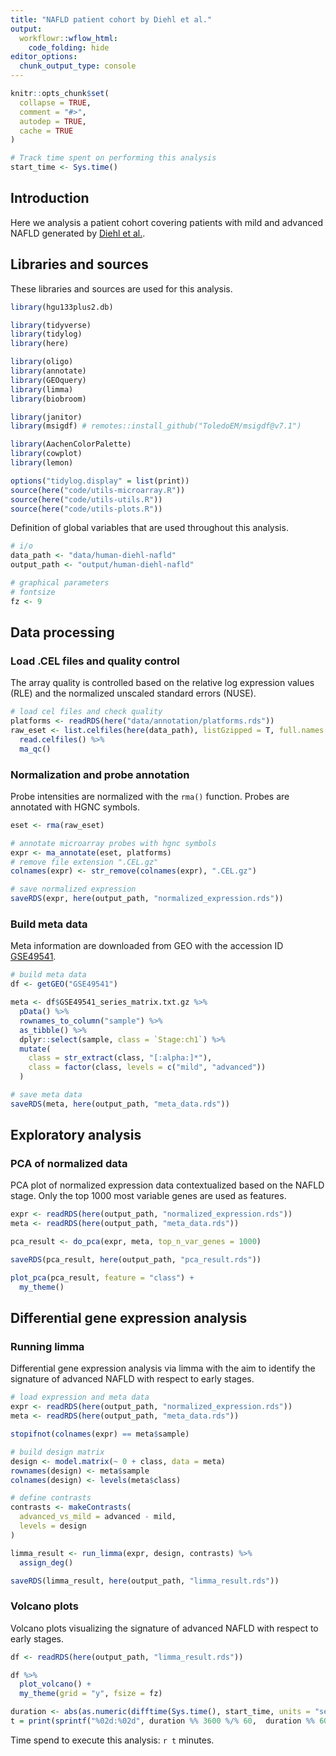 ```yaml
---
title: "NAFLD patient cohort by Diehl et al."
output: 
  workflowr::wflow_html:
    code_folding: hide
editor_options:
  chunk_output_type: console
---
```


```r
knitr::opts_chunk$set(
  collapse = TRUE,
  comment = "#>",
  autodep = TRUE,
  cache = TRUE
)
```

```r
# Track time spent on performing this analysis
start_time <- Sys.time()
```

## Introduction
Here we analysis a patient cohort covering patients with mild and advanced NAFLD generated by [Diehl et al.](https://doi.org/10.1002/hep.26661).

## Libraries and sources
These libraries and sources are used for this analysis.
```r
library(hgu133plus2.db)

library(tidyverse)
library(tidylog)
library(here)

library(oligo)
library(annotate)
library(GEOquery)
library(limma)
library(biobroom)

library(janitor)
library(msigdf) # remotes::install_github("ToledoEM/msigdf@v7.1")

library(AachenColorPalette)
library(cowplot)
library(lemon)

options("tidylog.display" = list(print))
source(here("code/utils-microarray.R"))
source(here("code/utils-utils.R"))
source(here("code/utils-plots.R"))
```

Definition of global variables that are used throughout this analysis.
```r
# i/o
data_path <- "data/human-diehl-nafld"
output_path <- "output/human-diehl-nafld"

# graphical parameters
# fontsize
fz <- 9
```

## Data processing
### Load .CEL files and quality control
The array quality is controlled based on the relative log expression values (RLE) and the normalized unscaled standard errors (NUSE).
```r
# load cel files and check quality
platforms <- readRDS(here("data/annotation/platforms.rds"))
raw_eset <- list.celfiles(here(data_path), listGzipped = T, full.names = T) %>%
  read.celfiles() %>%
  ma_qc()
```

### Normalization and probe annotation
Probe intensities are normalized with the `rma()` function. Probes are annotated with HGNC symbols.
```r
eset <- rma(raw_eset)

# annotate microarray probes with hgnc symbols
expr <- ma_annotate(eset, platforms)
# remove file extension ".CEL.gz"
colnames(expr) <- str_remove(colnames(expr), ".CEL.gz")

# save normalized expression
saveRDS(expr, here(output_path, "normalized_expression.rds"))
```

### Build meta data
Meta information are downloaded from GEO with the accession ID [GSE49541](https://www.ncbi.nlm.nih.gov/geo/query/acc.cgi?acc=GSE49541).
```r
# build meta data
df <- getGEO("GSE49541")

meta <- df$GSE49541_series_matrix.txt.gz %>%
  pData() %>%
  rownames_to_column("sample") %>%
  as_tibble() %>%
  dplyr::select(sample, class = `Stage:ch1`) %>%
  mutate(
    class = str_extract(class, "[:alpha:]*"),
    class = factor(class, levels = c("mild", "advanced"))
  )

# save meta data
saveRDS(meta, here(output_path, "meta_data.rds"))
```

## Exploratory analysis
### PCA of normalized data
PCA plot of normalized expression data contextualized based on the NAFLD stage. Only the top 1000 most variable genes are used as features.
```r
expr <- readRDS(here(output_path, "normalized_expression.rds"))
meta <- readRDS(here(output_path, "meta_data.rds"))

pca_result <- do_pca(expr, meta, top_n_var_genes = 1000)

saveRDS(pca_result, here(output_path, "pca_result.rds"))

plot_pca(pca_result, feature = "class") +
  my_theme()
```

## Differential gene expression analysis
### Running limma
Differential gene expression analysis via limma with the aim to identify the signature of advanced NAFLD with respect to early stages.
```r
# load expression and meta data
expr <- readRDS(here(output_path, "normalized_expression.rds"))
meta <- readRDS(here(output_path, "meta_data.rds"))

stopifnot(colnames(expr) == meta$sample)

# build design matrix
design <- model.matrix(~ 0 + class, data = meta)
rownames(design) <- meta$sample
colnames(design) <- levels(meta$class)

# define contrasts
contrasts <- makeContrasts(
  advanced_vs_mild = advanced - mild,
  levels = design
)

limma_result <- run_limma(expr, design, contrasts) %>%
  assign_deg()

saveRDS(limma_result, here(output_path, "limma_result.rds"))
```

### Volcano plots
Volcano plots visualizing the signature of advanced NAFLD with respect to early stages.
```r
df <- readRDS(here(output_path, "limma_result.rds"))

df %>%
  plot_volcano() +
  my_theme(grid = "y", fsize = fz)
```

```r
duration <- abs(as.numeric(difftime(Sys.time(), start_time, units = "secs")))
t = print(sprintf("%02d:%02d", duration %% 3600 %/% 60,  duration %% 60 %/% 1))
```
Time spend to execute this analysis: `r t` minutes.
